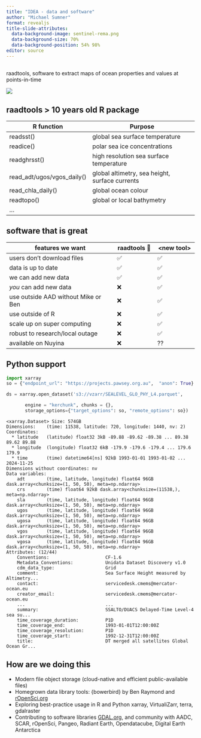 ```yaml
---
title: "IDEA - data and software"
author: "Michael Sumner"
format: revealjs
title-slide-attributes: 
  data-background-image: sentinel-rema.png
  data-background-size: 70%
  data-background-position: 54% 98%
editor: source
---
```



##

raadtools, software to extract maps of ocean properties and values at points-in-time

![](raadtools_map_tseries.png){fig-align="center"}

## raadtools \> 10 years old R package   {.smaller}

| R function                 | Purpose                                        |
|---------------------------|---------------------------------------------|
| readsst()                  | global sea surface temperature                 |
| readice()                  | polar sea ice concentrations                   |
| readghrsst()               | high resolution sea surface temperature        |
| read_adt/ugos/vgos_daily() | global altimetry, sea height, surface currents |
| read_chla_daily()          | global ocean colour                            |
| readtopo()                 | global or local bathymetry                     |
| ...                        |                                                |



      
## software that is great   {.smaller}

| features we want                    | raadtools 🤔 | \<new tool\> |
|-------------------------------------|--------------|--------------|
| users don't download files          | ✅           | ✅           |
| data is up to date                  | ✅           | ✅           |
| we can add new data                 | ✅           | ✅           |
| *you* can add new data                  | ❌           | ✅           |
| use outside AAD without Mike or Ben | ❌           | ✅           |
| use outside of R                    | ❌           | ✅           |
| scale up on super computing         | ❌           | ✅           |
| robust to research/local outage     | ❌           | ✅           |
| available on Nuyina                 | ❌           | ??           |



   
## Python support {.smaller}

```python        
import xarray
so = {"endpoint_url": "https://projects.pawsey.org.au",  "anon": True}

ds = xarray.open_dataset('s3://vzarr/SEALEVEL_GLO_PHY_L4.parquet', 

       engine = "kerchunk", chunks = {}, 
       storage_options={"target_options": so, "remote_options": so})
```
```
<xarray.Dataset> Size: 574GB
Dimensions:    (time: 11538, latitude: 720, longitude: 1440, nv: 2)
Coordinates:
  * latitude   (latitude) float32 3kB -89.88 -89.62 -89.38 ... 89.38 89.62 89.88
  * longitude  (longitude) float32 6kB -179.9 -179.6 -179.4 ... 179.6 179.9
  * time       (time) datetime64[ns] 92kB 1993-01-01 1993-01-02 ... 2024-11-25
Dimensions without coordinates: nv
Data variables:
    adt        (time, latitude, longitude) float64 96GB dask.array<chunksize=(1, 50, 50), meta=np.ndarray>
    crs        (time) float64 92kB dask.array<chunksize=(11538,), meta=np.ndarray>
    sla        (time, latitude, longitude) float64 96GB dask.array<chunksize=(1, 50, 50), meta=np.ndarray>
    ugos       (time, latitude, longitude) float64 96GB dask.array<chunksize=(1, 50, 50), meta=np.ndarray>
    ugosa      (time, latitude, longitude) float64 96GB dask.array<chunksize=(1, 50, 50), meta=np.ndarray>
    vgos       (time, latitude, longitude) float64 96GB dask.array<chunksize=(1, 50, 50), meta=np.ndarray>
    vgosa      (time, latitude, longitude) float64 96GB dask.array<chunksize=(1, 50, 50), meta=np.ndarray>
Attributes: (12/44)
    Conventions:                     CF-1.6
    Metadata_Conventions:            Unidata Dataset Discovery v1.0
    cdm_data_type:                   Grid
    comment:                         Sea Surface Height measured by Altimetry...
    contact:                         servicedesk.cmems@mercator-ocean.eu
    creator_email:                   servicedesk.cmems@mercator-ocean.eu
    ...                              ...
    summary:                         SSALTO/DUACS Delayed-Time Level-4 sea su...
    time_coverage_duration:          P1D
    time_coverage_end:               1993-01-01T12:00:00Z
    time_coverage_resolution:        P1D
    time_coverage_start:             1992-12-31T12:00:00Z
    title:                           DT merged all satellites Global Ocean Gr...
```

## How are we doing this

-   Modern file object storage (cloud-native and efficient public-available files)
-   Homegrown data library tools: {bowerbird} by Ben Raymond and [rOpenSci.org](https://ropensci.org/)
-   Exploring best-practice usage in R and Python xarray, VirtualiZarr, terra, gdalraster
-   Contributing to software libraries [GDAL.org](https://gdal.org/), and community with AADC, SCAR, rOpenSci, Pangeo, Radiant Earth, Opendatacube, Digital Earth Antarctica
